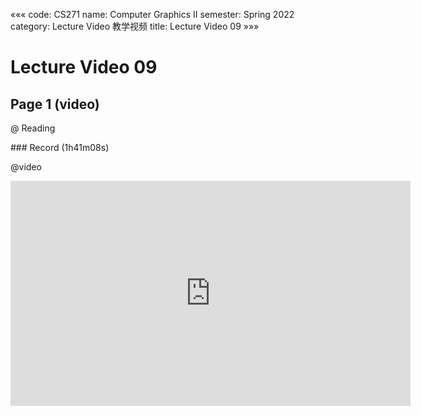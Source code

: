 «««
code: CS271
name: Computer Graphics II
semester: Spring 2022
category: Lecture Video 教学视频
title: Lecture Video 09
»»»

# Lecture Video 09

## Page 1 (video)

@ Reading

<div class="markdown-body">
### Record (1h41m08s)
</div>

@video

<iframe src="https://sbfull.com/e/u7i0gkell11s.html" frameborder=0 marginwidth=0 marginheight=0 scrolling=no width=640 height=360 allowfullscreen></iframe>


